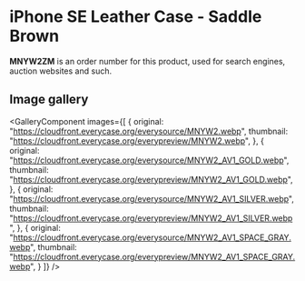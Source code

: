 
# iPhone SE Leather Case - Saddle Brown

<Callout type='info' emoji='👉🏻'>**MNYW2ZM** is an order number for this product, used for search engines, auction websites and such.</Callout>

## Image gallery

<GalleryComponent
    images={[
      {
        original: "https://cloudfront.everycase.org/everysource/MNYW2.webp",
        thumbnail: "https://cloudfront.everycase.org/everypreview/MNYW2.webp",
      },
      {
        original: "https://cloudfront.everycase.org/everysource/MNYW2_AV1_GOLD.webp",
        thumbnail: "https://cloudfront.everycase.org/everypreview/MNYW2_AV1_GOLD.webp",
      },
      {
        original: "https://cloudfront.everycase.org/everysource/MNYW2_AV1_SILVER.webp",
        thumbnail: "https://cloudfront.everycase.org/everypreview/MNYW2_AV1_SILVER.webp",
      },
      {
        original: "https://cloudfront.everycase.org/everysource/MNYW2_AV1_SPACE_GRAY.webp",
        thumbnail: "https://cloudfront.everycase.org/everypreview/MNYW2_AV1_SPACE_GRAY.webp",
      }
    ]}
  />
